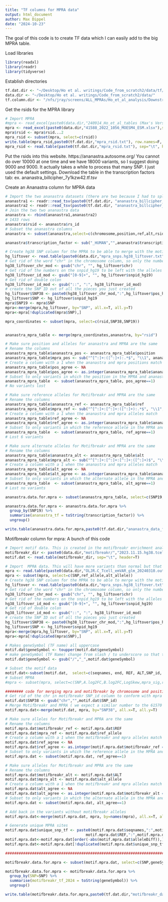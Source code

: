 ```yaml
---
title: "TF columns for MPRA data"
output: html_document
author: Max Dippel
date: "2024-10-23"
---
```


The goal of this code is to create TF data which I can easily add to the big MPRA table. 

Load libraries
```r
library(readxl)
library(readr)
library(tidyverse)
```

Establish directories
```r
tf.dat.dir <- "~/Desktop/Ho et al. writings/Code_from_scratch2/data/tf/"
data.dir <- "~/Desktop/Ho et al. writings/Code_from_scratch2/data/"
tf.column.dir <- "/nfs/jray/screens/ALL_MPRAs/Ho_et_al_analysis/Downstream_Analysis/20240310_mpra_analysis/data/tf_columns_mpra_merge/"
```

Get the rsids for the MPRA library
```r
# Import MPRA
#mpra <- read_excel(paste0(data.dir,"240914_Ho_et_al_tables (Max's Version).xlsx"),sheet=1)
mpra <- read_excel(paste0(data.dir,"41588_2022_1056_MOESM4_ESM.xlsx"),sheet=3)
mpra$rsid <- mpra$rsid...2 
mpra_rsid <- subset(mpra, select=c(rsid))
write.table(mpra_rsid,paste0(tf.dat.dir,"mpra_rsid.txt"), row.names=F, col.names=F, sep="\t", quote=F)
mpra_rsid <- read.table(paste0(tf.dat.dir,"mpra_rsid.txt"), sep="\t", header=T)
```

Put the rsids into this website. https://ananastra.autosome.org/ 
You cannot do over 10000 at one time and we have 18000 variants, so I suggest doing 9000 and 9000. It actually takes a while to process that many SNP. I just used the default settings. 
Download  the table in the transcription factors tab:
ex. ananastra_billcipher_7y1kzw42.tf.tsv

Create an Ananastra column for MPRA data
```r
# Import the two ananastra datasets (there are two because I had to split the Rsids into two groups)
ananastra1 <- readr::read_tsv(paste0(tf.dat.dir, "ananastra_billcipher_7y1kzw42.tf.tsv"))
ananastra2 <- readr::read_tsv(paste0(tf.dat.dir, "ananastra_billcipher_6dxy9h35.tf.tsv"))
# Join the two two ananastra data
ananastra <- rbind(ananastra1,ananastra2)
# 1433 rows
ananastra$rsid <- ananastra$rs_id
# Subset the ananastra columns
ananastra <- subset(ananastra,select=c(chromosome,position,ref,alt,rsid,transcription_factor,finemapping))

ananastra$transcription_factor <- sub("_HUMAN","",ananastra$transcription_factor)

# Create hg38 SNP column for the MPRA to be able to merge with the motifbrerakr info
hg_liftover <- read.table(paste0(data.dir,"mpra_snps.hg38_liftover.txt"), sep="\t", header=T)
# Get rid of the word "chr" in the chromosome column, so only the number remains
hg38_liftover_chr_mod <- gsub("chr", "", hg_liftover$chr)
# Get rid of the numbers on the snpid_hg19 to be left with the alleles
hg38_liftover_id_mod <- gsub("[0-9]+", "", hg_liftover$snpid_hg19)
# Get rid of double colon
hg38_liftover_id_mod <- gsub("::", ":", hg38_liftover_id_mod)
# create the SNP ID out of all the pieces you just created
hg_liftover$SNP38 <- paste0(hg38_liftover_chr_mod,":",hg_liftover$pos_hg38,hg38_liftover_id_mod)
hg_liftover$SNP <- hg_liftover$snpid_hg19
mpra$SNP19 <- mpra$SNP
mpra<-merge(mpra,hg_liftover, by="SNP", all.x=T, all.y=T)
mpra<-mpra[!duplicated(mpra$SNP),]

mpra_coordinates <- subset(mpra, select=c(rsid,SNP38,SNP19))


ananastra_mpra_table <- merge(mpra_coordinates,ananastra, by="rsid")

# Make sure position and alleles for ananastra and MPRA are the same 
# Rename the columns 
ananastra_mpra_table$ananastra_pos <- ananastra_mpra_table$position
ananastra_mpra_table$mpra_pos <- sub("^[^:]+:([^:]+):.*$", "\\1", ananastra_mpra_table$SNP38)
# Create a column with a 1 when the ananastra and mpra positions match 
ananastra_mpra_table$pos_agree <- NA
ananastra_mpra_table$pos_agree <- as.integer(ananastra_mpra_table$ananastra_pos == ananastra_mpra_table$mpra_pos)
# Subset to only variants in which the position in the MPRA and ananastra match
ananastra_mpra_table  <- subset(ananastra_mpra_table, pos_agree==1)
# No variants lost

# Make sure reference alleles for Motifbreakr and MPRA are the same 
# Rename the columns 
ananastra_mpra_table$ananastra_ref <- ananastra_mpra_table$ref
ananastra_mpra_table$mpra_ref <- sub("^[^:]+:[^:]+:([^:]+):.*$", "\\1", ananastra_mpra_table$SNP38)
# Create a column with a 1 when the ananastra and mpra alleles match 
ananastra_mpra_table$ref_agree <- NA
ananastra_mpra_table$ref_agree <- as.integer(ananastra_mpra_table$ananastra_ref == ananastra_mpra_table$mpra_ref)
# Subset to only variants in which the reference allele in the MPRA and ananastra match
ananastra_mpra_table  <- subset(ananastra_mpra_table, ref_agree==1)
# Lost 6 variants

# Make sure alternate alleles for Motifbreakr and MPRA are the same 
# Rename the columns 
ananastra_mpra_table$ananastra_alt <- ananastra_mpra_table$alt
ananastra_mpra_table$mpra_alt <- sub("^[^:]+:[^:]+:[^:]+:([^:]+)$", "\\1", ananastra_mpra_table$SNP38)
# Create a column with a 1 when the ananastra and mpra alleles match 
ananastra_mpra_table$alt_agree <- NA
ananastra_mpra_table$alt_agree <- as.integer(ananastra_mpra_table$ananastra_alt == ananastra_mpra_table$mpra_alt)
# Subset to only variants in which the alternate allele in the MPRA and ananastra match
ananastra_mpra_table  <- subset(ananastra_mpra_table, alt_agree==1)
# Lost no variants

ananastra.data.for.mpra <- subset(ananastra_mpra_table, select=c(SNP19,transcription_factor))

ananastra.data.for.mpra <- ananastra.data.for.mpra %>%
  group_by(SNP19) %>%
  summarise(ananastra_tf = toString(transcription_factor)) %>%
  ungroup()

write.table(ananastra.data.for.mpra,paste0(tf.dat.dir,"ananastra_data_for_mpra_hg19.txt"), row.names=F, col.names=T, sep="\t", quote=F)
```

Motifbreakr column for mpra: A bunch of this code 
```r
# Import motif data. This is created in the motifbreakr enrichment analysis. I am including the data here so that I can make this column in the big table, even though I use the big table to make the motifbreakr results. This little paradox helps simplify the code a lot, and you can see the raw data I got from motifbreakr. 
motifbreakr_dir <- paste0(data.dir,"motifbreakr/","2023.11.15.hg38.tcells.glm.all.snps.hocomoco.bed",".motifbreakr.results.txt")
motif.dat <- read.table(motifbreakr_dir, sep="\t", header=T)

# Import  MPRA data. This will have more variants than normal but that's fine because I am only using this to merge a single column into the big table and we are only going to be using the appropriate columns for that. 
mpra <- read.table(paste0(data.dir,"OLJR.C_Tcell_emVAR_glm_20240310.out"), sep="\t", header=T)
mpra <- subset(mpra, select=c(SNP,ref_allele,alt_allele))
# Create hg38 SNP column for the MPRA to be able to merge with the motifbrerakr info
hg_liftover <- read.table(paste0(data.dir,"mpra_snps.hg38_liftover.txt"), sep="\t", header=T)
# Get rid of the word "chr" in the chromosome column, so only the number remains
hg38_liftover_chr_mod <- gsub("chr", "", hg_liftover$chr)
# Get rid of the numbers on the snpid_hg19 to be left with the alleles
hg38_liftover_id_mod <- gsub("[0-9]+", "", hg_liftover$snpid_hg19)
# Get rid of double colon
hg38_liftover_id_mod <- gsub("::", ":", hg38_liftover_id_mod)
# create the SNP ID out of all the pieces you just created
hg_liftover$SNP38 <- paste0(hg38_liftover_chr_mod,":",hg_liftover$pos_hg38,hg38_liftover_id_mod)
hg_liftover$SNP <- hg_liftover$snpid_hg19
mpra<-merge(mpra,hg_liftover, by="SNP", all.x=T, all.y=T)
mpra<-mpra[!duplicated(mpra$SNP),]

# Makes geneSymbol (TF name) all uppercase
motif.dat$geneSymbol <- toupper(motif.dat$geneSymbol)
# make geneSymbol (TF Name) change from slash / to underscore so that the plots can save
motif.dat$geneSymbol <- gsub("/","_",motif.dat$geneSymbol)

# Subset the motif data
motif.dat<-subset(motif.dat,  select=c(seqnames, end, REF, ALT,SNP_id, geneSymbol,alleleDiff))
# Subset MPRA
#mpra <- subset(mpra, select=c(SNP,A.log2FC,B.log2FC,LogSkew,mpra_sig,rsid,ref_allele,alt_allele))

######## code for merging mpra and motifbreakr by chromosome and position ########
# Get rid of the chr in motifbreakr SNP_id column to conform with mpra SNP column
motif.dat$SNP38 <- gsub("chr","",motif.dat$SNP_id)
# Merge Motifbreakr and MPRA ( we expect a similar number to the 61570 that are in the motif.dat right now (example run not represenative of all runs))
motif.mpra.dat<-merge(motif.dat, mpra, by="SNP38", all.x=T, all.y=T)

# Make sure alleles for Motifbreakr and MPRA are the same 
# Rename the columns 
motif.mpra.dat$motifbreakr_ref <- motif.mpra.dat$REF
motif.mpra.dat$mpra_ref <- motif.mpra.dat$ref_allele
# Create a column with a 1 when the motifbreakr and mpra alleles match (Improve this loop)
motif.mpra.dat$ref_agree <- NA
motif.mpra.dat$ref_agree <- as.integer(motif.mpra.dat$motifbreakr_ref == motif.mpra.dat$mpra_ref)
# Subset to only variants in which the reference allele in the MPRA and motifbreakr match
motif.mpra.dat <- subset(motif.mpra.dat, ref_agree==1)

# Make sure alleles for Motifbreakr and MPRA are the same 
# Rename the columns 
motif.mpra.dat$motifbreakr_alt <- motif.mpra.dat$ALT
motif.mpra.dat$mpra_alt <- motif.mpra.dat$alt_allele
# Create a column with a 1 when the motifbreakr and mpra alleles match (Improve this loop)
motif.mpra.dat$alt_agree <- NA
motif.mpra.dat$alt_agree <- as.integer(motif.mpra.dat$motifbreakr_alt == motif.mpra.dat$mpra_alt)
# Subset to only variants in which the alternate allele in the MPRA and motifbreakr match
motif.mpra.dat <- subset(motif.mpra.dat, alt_agree==1)

# Add back in the variants without motifbreakr alleles
motif.mpra.dat<-merge(motif.mpra.dat, mpra, by=names(mpra), all.x=T, all.y=T)

# Generate unique MPRA sites 
motif.mpra.dat$unique_snp_tf <- paste0(motif.mpra.dat$seqnames,":",motif.mpra.dat$end,":",
                                    motif.mpra.dat$REF,":",motif.mpra.dat$ALT,"_",motif.mpra.dat$geneSymbol)
motif.mpra.dat<-motif.mpra.dat[order(-abs(motif.mpra.dat$alleleDiff)),]
motif.mpra.dat<-motif.mpra.dat[!duplicated(motif.mpra.dat$unique_snp_tf),]

################################################################################

motifbreakr.data.for.mpra <- subset(motif.mpra.dat, select=c(SNP,geneSymbol))

motifbreakr.data.for.mpra <- motifbreakr.data.for.mpra %>%
  group_by(SNP=SNP) %>%
  summarise(motifbreakr_tf_2024 = toString(geneSymbol)) %>%
  ungroup()

write.table(motifbreakr.data.for.mpra,paste0(tf.dat.dir,"motifbreakr_data_for_mpra_hg19.txt"), row.names=F, col.names=T, sep="\t", quote=F)
```



